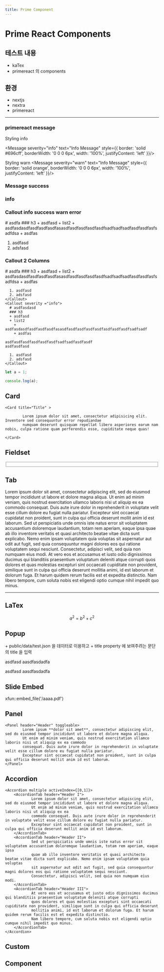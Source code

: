```yaml
---
title: Prime Component
---
```


# Prime React Components


## 테스트 내용
-  kaTex
-  primereact 의 components

## 환경

- nextjs
- nextra
- primereact

---



### primereact message
<Message severity="info" text="Info Message asdfasdasdfasdfasdfasdfasaas asdfasdfasd a asdfasdfasdfasdfasdfasdfsadfsadfasdfasdf asdfasdfsafasdfsadfasdfsadfsad"/>

Styling info

<Message severity="info" text="Info Message"  style={{
                    border: 'solid #696cff',
                    borderWidth: '0 0 0 6px',
                    width: '100%',
                    justifyContent: 'left'
                }}/>

Styling warn
<Message severity="warn" text="Info Message"  style={{
                    border: 'solid orange',
                    borderWidth: '0 0 0 6px',
                    width: '100%',
                    justifyContent: 'left'
                }}/>


### Message success
<M1 severity ="success" text= "AAAasdfasdfasdfasdfas asdfasd asdfasdfasdf asdfasdfasd fasfasdfasfdasdfsa asdfasdfas dfasdfasdfas dfasdfsadfasdfsadfsadfsadfsadfasdfasdfsadfsadfsadfasdfsafdsadfsad" />

### info
<M1 severity ="info" icon ='pi pi-spinner' text= "AAA" />

### Callout info success warn error

<Callout severity ="info" >
  # asdfa
  ### h3
  + asdfasd
  + list2
    + asdfasdasdfasdfasdfasdfasasdfasdfasdfasdfasdfsadfsadfsadfasdfasdfasfsadfdsa
    + asdfas

  1. asdfasd
  2. adsfasd
</Callout>

### Callout 2 Columns

<G2Col>
    <Callout severity ="success">
      # asdfa
      ### h3
      + asdfasd
      + list2
        + asdfasdasdfasdfasdfasdfasasdfasdfasdfasdfasdfsadfsadfsadfasdfasdfasfsadfdsa
        + asdfas

      1. asdfasd
      2. adsfasd
    </Callout>
    <Callout severity ="info">
      # asdfasdasd
      ### h3
      + asdfasd
      + list2
        + asdfasdasdfasdfasdfasdfasasdfasdfasdfasdfasdfasdfasdfasdfsadfsadf
        + asdfas

    asdfasdfasdfasdfasdfasdfsadfsadfasdfasdf
    asdfasdfasd

      1. asdfasd
      2. adsfasd
    </Callout>
</G2Col>




```js filename="demo.js" {3} copy
let a = 1;

console.log(a);

```

## Card
    <Card title="Title" >

            Lorem ipsum dolor sit amet, consectetur adipisicing elit. Inventore sed consequuntur error repudiandae
            numquam deserunt quisquam repellat libero asperiores earum nam nobis, culpa ratione quam perferendis esse, cupiditate neque quas!

    </Card>

## Fieldset

<Fieldset legend = "aaa" toggleable>
</Fieldset>

## Tab

  <TabView>
      <TabPanel header="Header I" leftIcon="pi pi-calendar mr-2">
              Lorem ipsum dolor sit amet, consectetur adipiscing elit, sed do eiusmod tempor incididunt ut labore et dolore magna aliqua.
              Ut enim ad minim veniam, quis nostrud exercitation ullamco laboris nisi ut aliquip ex ea commodo
              consequat. Duis aute irure dolor in reprehenderit in voluptate velit esse cillum dolore eu fugiat nulla pariatur.
              Excepteur sint occaecat cupidatat non proident, sunt in culpa qui officia deserunt mollit anim id est laborum.
      </TabPanel>
      <TabPanel header="Header II" rightIcon="pi pi-user ml-2">
              Sed ut perspiciatis unde omnis iste natus error sit voluptatem accusantium doloremque laudantium, totam rem aperiam,
              eaque ipsa quae ab illo inventore veritatis et quasi architecto beatae vitae dicta sunt explicabo. Nemo
              enim ipsam voluptatem quia voluptas sit aspernatur aut odit aut fugit, sed quia consequuntur magni dolores eos qui
              ratione voluptatem sequi nesciunt. Consectetur, adipisci velit, sed quia non numquam eius modi.
      </TabPanel>
      <TabPanel header="Header III" leftIcon="pi pi-search mr-2" rightIcon="pi pi-cog ml-2">
              At vero eos et accusamus et iusto odio dignissimos ducimus qui blanditiis praesentium voluptatum deleniti atque corrupti
              quos dolores et quas molestias excepturi sint occaecati cupiditate non provident, similique sunt in
              culpa qui officia deserunt mollitia animi, id est laborum et dolorum fuga. Et harum quidem rerum facilis est et expedita distinctio.
              Nam libero tempore, cum soluta nobis est eligendi optio cumque nihil impedit quo minus.
      </TabPanel>
  </TabView>



----



## LaTex

$$
a^2 = b^2 + c^2
$$


## Popup
<Card>
 + public/data/test.json 을 데이터로 이용하고
 + title property 에  보여주려는 문단의 title 을 입력
 </Card>



asdfasd <OverlayDemo id = "1_1"/>
aasdfasdadfa



asdfasd <OverlayDemo id = "111"/>
aasdfasdadfa


## Slide Embed

<Slides title ="GMV" src="https://slides.com/javafinance/deck-8d8cf1/embed" width= "300" height="200"/>

xfun::embed_file('/aaaa.pdf')




## Panel
    <Panel header="Header" toggleable>
            Lorem ipsum **dolor sit amet**, consectetur adipiscing elit, sed do eiusmod tempor incididunt ut labore et dolore magna aliqua.
            Ut enim ad minim veniam, quis nostrud exercitation ullamco laboris nisi ut aliquip ex ea commodo
            consequat. Duis aute irure dolor in reprehenderit in voluptate velit esse cillum dolore eu fugiat nulla pariatur.
            Excepteur sint occaecat cupidatat non proident, sunt in culpa qui officia deserunt mollit anim id est laborum.
    </Panel>


## Accordion

    <Accordion multiple activeIndex={[0,1]}>
        <AccordionTab header="Header I">
                Lorem ipsum dolor sit amet, consectetur adipiscing elit, sed do eiusmod tempor incididunt ut labore et dolore magna aliqua.
                Ut enim ad minim veniam, quis nostrud exercitation ullamco laboris nisi ut aliquip ex ea
                commodo consequat. Duis aute irure dolor in reprehenderit in voluptate velit esse cillum dolore eu fugiat nulla pariatur.
                Excepteur sint occaecat cupidatat non proident, sunt in culpa qui officia deserunt mollit anim id est laborum.
        </AccordionTab>
        <AccordionTab header="Header II">
                Sed ut perspiciatis unde omnis iste natus error sit voluptatem accusantium doloremque laudantium, totam rem aperiam, eaque ipsa
                quae ab illo inventore veritatis et quasi architecto beatae vitae dicta sunt explicabo. Nemo enim ipsam voluptatem quia voluptas
                sit aspernatur aut odit aut fugit, sed quia consequuntur magni dolores eos qui ratione voluptatem sequi nesciunt.
                Consectetur, adipisci velit, sed quia non numquam eius modi.
        </AccordionTab>
        <AccordionTab header="Header III">
                At vero eos et accusamus et iusto odio dignissimos ducimus qui blanditiis praesentium voluptatum deleniti atque corrupti
                quos dolores et quas molestias excepturi sint occaecati cupiditate non provident, similique sunt in culpa qui officia deserunt
                mollitia animi, id est laborum et dolorum fuga. Et harum quidem rerum facilis est et expedita distinctio.
                Nam libero tempore, cum soluta nobis est eligendi optio cumque nihil impedit quo minus.
        </AccordionTab>
    </Accordion>

## Custom
<BasicDemo/>

## Component
